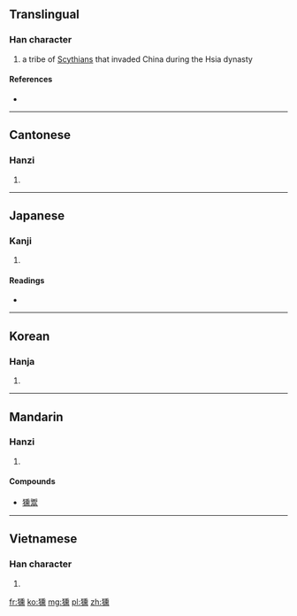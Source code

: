 ==Translingual==

===Han character===
{{Han char|rn=94|rad=犬|as=14|sn=17|four=4223<sub>1</sub>|canj=大竹竹土火 (KHHGF)}}

# a tribe of [[Scythians]] that invaded China during the Hsia dynasty

====References====
* {{Han ref|kx=0720.150|dkj=20754|dj=1132.030|hdz=21374.050|uh=736F|ud=29551|bh=ED65|bd=60773}}

----

==Cantonese==

===Hanzi===
{{yue-hanzi|jyut=|y=fan1}}

# {{defn|lang=yue|sort=犬14}}

----

==Japanese==

===Kanji===
{{ja-kanji|grade=|rs=犬14}}

# {{defn|lang=ja|sort=犬14}}

====Readings====
* {{ja-readings|on=[[くん]] (kun)|kun=}}

----

==Korean==

===Hanja===
{{ko-hanja|hangeul=훈|eumhun=|rv=hun|mr=hun|y=hwun}}

# {{defn|lang=ko|sort=犬14}}

----

==Mandarin==

===Hanzi===
{{cmn-hanzi|pin=[[biān]] ([[bian1]]), [[bīn]] ([[bin1]]), [[xūn]] ([[xun1]])|wg=pien<sup>1</sup>, pin<sup>1</sup>, hsün<sup>1</sup>}}

# {{defn|lang=cmn|sort=犬14}}

====Compounds====
*[[獯鬻]]

----

==Vietnamese==

===Han character===
{{vi-hantu|[[huân]]|rs=犬14}}

# {{defn|lang=vi|sort=犬14}}

[[fr:獯]]
[[ko:獯]]
[[mg:獯]]
[[pl:獯]]
[[zh:獯]]